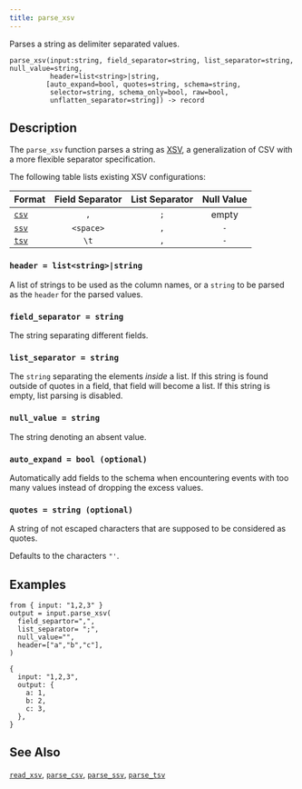 ```yaml
---
title: parse_xsv
---
```


Parses a string as delimiter separated values.

```tql
parse_xsv(input:string, field_separator=string, list_separator=string, null_value=string,
          header=list<string>|string,
         [auto_expand=bool, quotes=string, schema=string,
          selector=string, schema_only=bool, raw=bool,
          unflatten_separator=string]) -> record
```

## Description

The `parse_xsv` function parses a string as [XSV](https://en.wikipedia.org/wiki/Delimiter-separated_values),
a generalization of CSV with a more flexible separator specification.

The following table lists existing XSV configurations:

|Format               |Field Separator|List Separator|Null Value|
|---------------------|:-------------:|:------------:|:--------:|
|[`csv`](parse_csv)   |`,`            |`;`           | empty    |
|[`ssv`](parse_ssv)   |`<space>`      |`,`           |`-`       |
|[`tsv`](parse_tsv)   |`\t`           |`,`           |`-`       |

[csv]: https://en.wikipedia.org/wiki/Comma-separated_values
[xsv]: https://en.wikipedia.org/wiki/Delimiter-separated_values

### `header = list<string>|string`

A list of strings to be used as the column names, or a `string` to be parsed
as the `header` for the parsed values.

### `field_separator = string`

The string separating different fields.

### `list_separator = string`

The `string` separating the elements _inside_ a list. If this string is found
outside of quotes in a field, that field will become a list. If this string is
empty, list parsing is disabled.

### `null_value = string`

The string denoting an absent value.

### `auto_expand = bool (optional)`

Automatically add fields to the schema when encountering events with too many
values instead of dropping the excess values.

### `quotes = string (optional)`

A string of not escaped characters that are supposed to be considered as quotes.

Defaults to the characters `"'`.


<ParsingOptions />

## Examples

```tql
from { input: "1,2,3" }
output = input.parse_xsv(
  field_separtor=",",
  list_separator= ";",
  null_value="",
  header=["a","b","c"],
)
```
```tql
{
  input: "1,2,3",
  output: {
    a: 1,
    b: 2,
    c: 3,
  },
}
```

## See Also

[`read_xsv`](../operators/read_xsv),
[`parse_csv`](parse_csv),
[`parse_ssv`](parse_ssv),
[`parse_tsv`](parse_tsv)
